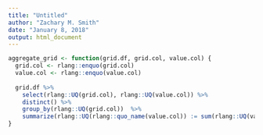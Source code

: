 ```yaml
---
title: "Untitled"
author: "Zachary M. Smith"
date: "January 8, 2018"
output: html_document
---
```


```r
aggregate_grid <- function(grid.df, grid.col, value.col) {
  grid.col <- rlang::enquo(grid.col)
  value.col <- rlang::enquo(value.col)
  
  grid.df %>% 
    select(rlang::UQ(grid.col), rlang::UQ(value.col)) %>% 
    distinct() %>% 
    group_by(rlang::UQ(grid.col))  %>% 
    summarize(rlang::UQ(rlang::quo_name(value.col)) := sum(rlang::UQ(value.col)))
}
```

